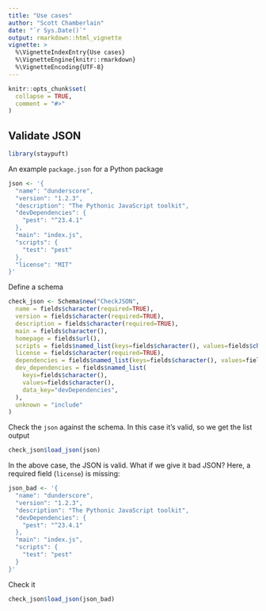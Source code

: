 ```yaml
---
title: "Use cases"
author: "Scott Chamberlain"
date: "`r Sys.Date()`"
output: rmarkdown::html_vignette
vignette: >
  %\VignetteIndexEntry{Use cases}
  %\VignetteEngine{knitr::rmarkdown}
  %\VignetteEncoding{UTF-8}
---
```


```r
knitr::opts_chunk$set(
  collapse = TRUE,
  comment = "#>"
)
```

## Validate JSON

```r
library(staypuft)
```

An example `package.json` for a Python package

```r
json <- '{
  "name": "dunderscore",
  "version": "1.2.3",
  "description": "The Pythonic JavaScript toolkit",
  "devDependencies": {
    "pest": "^23.4.1"
  },
  "main": "index.js",
  "scripts": {
    "test": "pest"
  },
  "license": "MIT"
}'
```

Define a schema

```r
check_json <- Schema$new("CheckJSON",
  name = fields$character(required=TRUE),
  version = fields$character(required=TRUE),
  description = fields$character(required=TRUE),
  main = fields$character(),
  homepage = fields$url(),
  scripts = fields$named_list(keys=fields$character(), values=fields$character()),
  license = fields$character(required=TRUE),
  dependencies = fields$named_list(keys=fields$character(), values=fields$character()),
  dev_dependencies = fields$named_list(
    keys=fields$character(),
    values=fields$character(),
    data_key="devDependencies",
  ),
  unknown = "include"
)
```

Check the `json` against the schema. In this case it's valid, so we get the list output

```r
check_json$load_json(json)
```

In the above case, the JSON is valid. What if we give it bad JSON? Here, a required field (`license`) is missing:


```r
json_bad <- '{
  "name": "dunderscore",
  "version": "1.2.3",
  "description": "The Pythonic JavaScript toolkit",
  "devDependencies": {
    "pest": "^23.4.1"
  },
  "main": "index.js",
  "scripts": {
    "test": "pest"
  }
}'
```

Check it

```r
check_json$load_json(json_bad)
```
